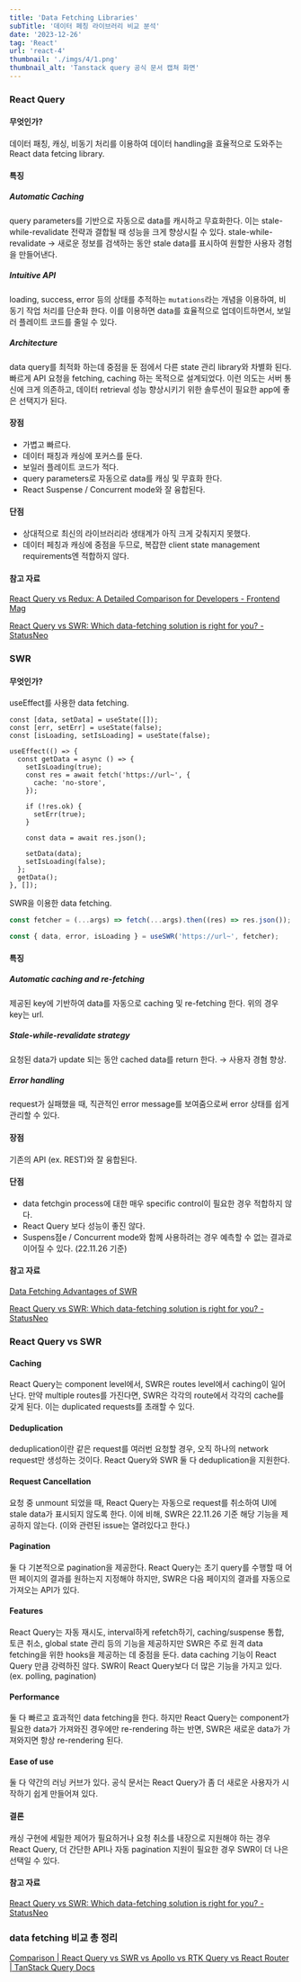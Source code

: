 ```yaml
---
title: 'Data Fetching Libraries'
subTitle: '데이터 페칭 라이브러리 비교 분석'
date: '2023-12-26'
tag: 'React'
url: 'react-4'
thumbnail: './imgs/4/1.png'
thumbnail_alt: 'Tanstack query 공식 문서 캡쳐 화면'
---
```


### React Query

#### 무엇인가?

데이터 패칭, 캐싱, 비동기 처리를 이용하여 데이터 handling을 효율적으로 도와주는 React data fetcing library.

#### 특징

##### Automatic Caching

query parameters를 기반으로 자동으로 data를 캐시하고 무효화한다.
이는 stale-while-revalidate 전략과 결합될 때 성능을 크게 향상시킬 수 있다.
stale-while-revalidate → 새로운 정보를 검색하는 동안 stale data를 표시하여 원할한 사용자 경험을 만들어낸다.

##### Intuitive API

loading, success, error 등의 상태를 추적하는 `mutations`라는 개념을 이용하여, 비동기 작업 처리를 단순화 한다.
이를 이용하면 data를 효율적으로 업데이트하면서, 보일러 플레이트 코드를 줄일 수 있다.

##### Architecture

data query를 최적화 하는데 중점을 둔 점에서 다른 state 관리 library와 차별화 된다.
빠르게 API 요청을 fetching, caching 하는 목적으로 설계되었다.
이런 의도는 서버 통신에 크게 의존하고, 데이터 retrieval 성능 향상시키기 위한 솔루션이 필요한 app에 좋은 선택지가 된다.

#### 장점

- 가볍고 빠르다.
- 데이터 패칭과 캐싱에 포커스를 둔다.
- 보일러 플레이트 코드가 적다.
- query parameters로 자동으로 data를 캐싱 및 무효화 한다.
- React Suspense / Concurrent mode와 잘 융합된다.

#### 단점

- 상대적으로 최신의 라이브러리라 생태계가 아직 크게 갖춰지지 못했다.
- 데이터 페칭과 캐싱에 중점을 두므로, 복잡한 client state management requirements엔 적합하지 않다.

#### 참고 자료

[React Query vs Redux: A Detailed Comparison for Developers - Frontend Mag](https://www.frontendmag.com/insights/react-query-vs-redux-comparison/)

[React Query vs SWR: Which data-fetching solution is right for you? - StatusNeo](https://statusneo.com/react-query-vs-swr-which-data-fetching-solution-is-right-for-you/)

### SWR

#### 무엇인가?

useEffect를 사용한 data fetching.

```js특징
const [data, setData] = useState([]);
const [err, setErr] = useState(false);
const [isLoading, setIsLoading] = useState(false);

useEffect(() => {
  const getData = async () => {
    setIsLoading(true);
    const res = await fetch('https://url~', {
      cache: 'no-store',
    });

    if (!res.ok) {
      setErr(true);
    }

    const data = await res.json();

    setData(data);
    setIsLoading(false);
  };
  getData();
}, []);
```

SWR을 이용한 data fetching.

```jsx
const fetcher = (...args) => fetch(...args).then((res) => res.json());

const { data, error, isLoading } = useSWR('https://url~', fetcher);
```

#### 특징

##### Automatic caching and re-fetching

제공된 key에 기반하여 data를 자동으로 caching 및 re-fetching 한다. 위의 경우 key는 url.

##### Stale-while-revalidate strategy

요청된 data가 update 되는 동안 cached data를 return 한다. → 사용자 경혐 향상.

##### Error handling

request가 실패했을 때, 직관적인 error message를 보여줌으로써 error 상태를 쉽게 관리할 수 있다.

#### 장점

기존의 API (ex. REST)와 잘 융합된다.

#### 단점

- data fetchgin process에 대한 매우 specific control이 필요한 경우 적합하지 않다.
- React Query 보다 성능이 좋진 않다.
- Suspens점e / Concurrent mode와 함께 사용하려는 경우 예측할 수 없는 결과로 이어질 수 있다. (22.11.26 기준)

#### 참고 자료

[Data Fetching Advantages of SWR](https://medium.com/@mttopak/data-fetching-on-next-js-b111077e514f)

[React Query vs SWR: Which data-fetching solution is right for you? - StatusNeo](https://statusneo.com/react-query-vs-swr-which-data-fetching-solution-is-right-for-you/)

### React Query vs SWR

#### Caching

React Query는 component level에서,
SWR은 routes level에서 caching이 일어난다.
만약 multiple routes를 가진다면, SWR은 각각의 route에서 각각의 cache를 갖게 된다. 이는 duplicated requests를 초래할 수 있다.

#### Deduplication

deduplication이란 같은 request를 여러번 요청할 경우, 오직 하나의 network request만 생성하는 것이다.
React Query와 SWR 둘 다 deduplication을 지원한다.

#### Request Cancellation

요청 중 unmount 되었을 때, React Query는 자동으로 request를 취소하여 UI에 stale data가 표시되지 않도록 한다.
이에 비해, SWR은 22.11.26 기준 해당 기능을 제공하지 않는다. (이와 관련된 issue는 열려있다고 한다.)

#### Pagination

둘 다 기본적으로 pagination을 제공한다.
React Query는 초기 query를 수행할 때 어떤 페이지의 결과를 원하는지 지정해야 하지만,
SWR은 다음 페이지의 결과를 자동으로 가져오는 API가 있다.

#### Features

React Query는 자동 재시도, interval하게 refetch하기, caching/suspense 통합, 토큰 취소, global state 관리 등의 기능을 제공하지만
SWR은 주로 원격 data fetching을 위한 hooks을 제공하는 데 중점을 둔다. data caching 기능이 React Query 만큼 강력하진 않다.
SWR이 React Query보다 더 많은 기능을 가지고 있다. (ex. polling, pagination)

#### Performance

둘 다 빠르고 효과적인 data fetching을 한다.
하지만 React Query는 component가 필요한 data가 가져와진 경우에만 re-rendering 하는 반면,
SWR은 새로운 data가 가져와지면 항상 re-rendering 된다.

#### Ease of use

둘 다 약간의 러닝 커브가 있다. 공식 문서는 React Query가 좀 더 새로운 사용자가 시작하기 쉽게 만들어져 있다.

#### 결론

캐싱 구현에 세밀한 제어가 필요하거나 요청 취소를 내장으로 지원해야 하는 경우 React Query,
더 간단한 API나 자동 pagination 지원이 필요한 경우 SWR이 더 나은 선택일 수 있다.

#### 참고 자료

[React Query vs SWR: Which data-fetching solution is right for you? - StatusNeo](https://statusneo.com/react-query-vs-swr-which-data-fetching-solution-is-right-for-you/)

### data fetching 비교 총 정리

[Comparison | React Query vs SWR vs Apollo vs RTK Query vs React Router | TanStack Query Docs](https://tanstack.com/query/v4/docs/react/comparison)
